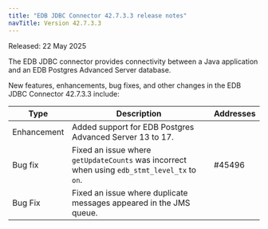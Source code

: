 ```yaml
---
title: "EDB JDBC Connector 42.7.3.3 release notes"
navTitle: Version 42.7.3.3
---
```


Released: 22 May 2025

The EDB JDBC connector provides connectivity between a Java application and an EDB Postgres Advanced Server database.

New features, enhancements, bug fixes, and other changes in the EDB JDBC Connector 42.7.3.3 include:

| Type        | Description                                                                                  | Addresses |
|-------------|----------------------------------------------------------------------------------------------|-----------|
| Enhancement | Added support for EDB Postgres Advanced Server 13 to 17.                                     |           |
| Bug fix     | Fixed an issue where `getUpdateCounts` was incorrect when using `edb_stmt_level_tx` to `on`. | #45496    |
| Bug Fix     | Fixed an issue where duplicate messages appeared in the JMS queue.                           |           |
